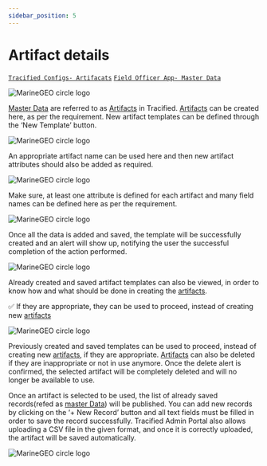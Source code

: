 ```yaml
---
sidebar_position: 5
---
```



# Artifact details


[`Tracified Configs- Artifacats`](../TracifiedConfigs/artifacts) [`Field Officer App- Master Data`](../FOapp/upadteMasterData)



![MarineGEO circle logo](../../static/img/artifact1.png "MarineGEO logo")

[Master Data](../intro#artifacts--master-data) are referred to as [Artifacts](../intro#artifacts--master-data) in Tracified. [Artifacts](../intro#artifacts--master-data) can be created here, as per the requirement. 
New artifact templates can be defined through the ‘New Template’ button.

![MarineGEO circle logo](../../static/img/artifact2.png "MarineGEO logo")

An appropriate artifact name can be used here and then new artifact attributes should also be added as required. 

![MarineGEO circle logo](../../static/img/artifact3.png "MarineGEO logo")


Make sure, at least one attribute is defined for each artifact and many field names can be defined here as per the requirement.

![MarineGEO circle logo](../../static/img/artifact4.png "MarineGEO logo")

Once all the data is added and saved, the template will be successfully created and an alert will show up, notifying the user the successful completion of the 
action performed.

![MarineGEO circle logo](../../static/img/artifact5.png "MarineGEO logo")

Already created and saved artifact templates can also be viewed, in order to know how and what should be done in creating the [artifacts](../intro#artifacts--master-data).  

:white_check_mark: If they are appropriate, they can be used to proceed, instead of creating new [artifacts](../intro#artifacts--master-data)


![MarineGEO circle logo](../../static/img/artifact6.png "MarineGEO logo")

Previously created and saved templates can be used to proceed, instead of creating new [artifacts](../intro#artifacts--master-data), if they are appropriate.
[Artifacts](../intro#artifacts--master-data) can also be deleted if they are inappropriate or not in use anymore. Once the delete alert is confirmed, the selected artifact will be completely deleted and will no longer be available to use. 

Once an artifact is selected to be used, the list of already saved records(refed as [master Data](../intro#artifacts--master-data)) will be published. You can add new records by clicking on the ‘+ New Record’ button and all text fields must be filled in order to save the record successfully. 
Tracified Admin Portal also allows uploading a CSV file in the given format, and once it is correctly uploaded, the artifact will be saved automatically.

![MarineGEO circle logo](../../static/img/artifcat7.png "MarineGEO logo")


<DocsRating pageName="artifactDetails"/>





